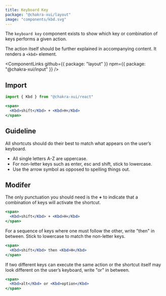 ```yaml
---
title: Keyboard Key
package: "@chakra-xui/layout"
image: "components/kbd.svg"
---
```


The `keyboard key` component exists to show which key or combination of keys
performs a given action.

The action itself should be further explained in accompanying content. It
renders a `<kbd>` element.

<ComponentLinks
  github={{ package: "layout" }}
  npm={{ package: "@chakra-xui/input" }}
/>

<carbon-ad></carbon-ad>

## Import

```js
import { Kbd } from "@chakra-xui/react"
```

```jsx
<span>
  <Kbd>shift</Kbd> + <Kbd>H</Kbd>
</span>
```

## Guideline

All shortcuts should do their best to match what appears on the user’s keyboard.

- All single letters A-Z are uppercase.
- For non-letter keys such as enter, esc and shift, stick to lowercase.
- Use the arrow symbol as opposed to spelling things out.

## Modifer

The only punctuation you should need is the **+** to indicate that a combination
of keys will activate the shortcut.

```jsx
<span>
  <Kbd>shift</Kbd> + <Kbd>H</Kbd>
</span>
```

For a sequence of keys where one must follow the other, write "then" in between.
Stick to lowercase to match the non-letter keys.

```jsx
<span>
  <Kbd>shift</Kbd> then <Kbd>H</Kbd>
</span>
```

If two different keys can execute the same action or the shortcut itself may
look different on the user’s keyboard, write "or" in between.

```jsx
<span>
  <Kbd>alt</Kbd> or <Kbd>option</Kbd>
</span>
```

